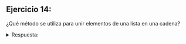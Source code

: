## Ejercicio 14:

¿Qué método se utiliza para unir elementos de una lista en una cadena?

<details>

<summary>Respuesta:</summary>

El método utilizado para unir elementos de una lista en una cadena es `join()`. Por ejemplo:

```python
elementos = ["a", "b", "c"]
cadena = "-".join(elementos)
```
</details>